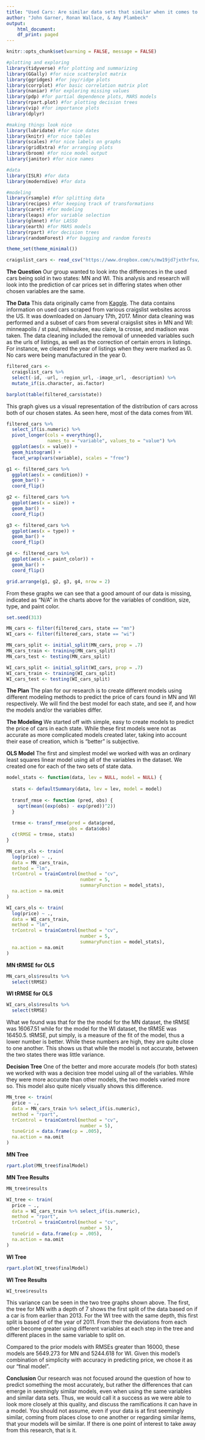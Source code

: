 ```yaml
---
title: "Used Cars: Are similar data sets that similar when it comes to modeling?"
author: "John Garner, Ronan Wallace, & Amy Plambeck"
output:
    html_document: 
    df_print: paged
---
```


```r
knitr::opts_chunk$set(warning = FALSE, message = FALSE)
```

```r
#plotting and exploring
library(tidyverse) #for plotting and summarizing
library(GGally) #for nice scatterplot matrix 
library(ggridges) #for joy/ridge plots
library(corrplot) #for basic correlation matrix plot
library(naniar) #for exploring missing values
library(pdp) #for partial dependence plots, MARS models
library(rpart.plot) #for plotting decision trees
library(vip) #for importance plots
library(dplyr)

#making things look nice
library(lubridate) #for nice dates
library(knitr) #for nice tables
library(scales) #for nice labels on graphs
library(gridExtra) #for arranging plots
library(broom) #for nice model output
library(janitor) #for nice names

#data
library(ISLR) #for data
library(moderndive) #for data

#modeling
library(rsample) #for splitting data
library(recipes) #for keeping track of transformations
library(caret) #for modeling
library(leaps) #for variable selection
library(glmnet) #for LASSO
library(earth) #for MARS models
library(rpart) #for decision trees
library(randomForest) #for bagging and random forests

theme_set(theme_minimal())
```

```r
craigslist_cars <- read_csv("https://www.dropbox.com/s/mw19jd7jxthrfsv/vehicles_close_to_mn.csv?dl=1")
```

**The Question**
Our group wanted to look into the differences in the used cars being sold in two states: MN and WI. This analysis and research will look into the prediction of car prices set in differing states when other chosen variables are the same.

**The Data**
This data originally came from [Kaggle](https://www.kaggle.com/austinreese/craigslist-carstrucks-data/data#vehicles.csv). The data contains information on used cars scraped from various craigslist websites across the US. It was downloaded on January 17th, 2017. Minor data cleaning was performed and a subset of cars from several craigslist sites in MN and WI: minneapolis / st paul, milwaukee, eau claire, la crosse, and madison was taken. The data cleaning included the removal of unneeded variables such as the urls of listings, as well as the correction of certain errors in listings. For instance, we cleared the year of listings when they were marked as 0. No cars were being manufactured in the year 0.

```r
filtered_cars <-
  craigslist_cars %>% 
  select(-id, -url, -region_url, -image_url, -description) %>% 
  mutate_if(is.character, as.factor)
```

```r
barplot(table(filtered_cars$state))
```

This graph gives us a visual representation of the distribution of cars across both of our chosen states. As seen here, most of the data comes from WI.

```r
filtered_cars %>% 
  select_if(is.numeric) %>% 
  pivot_longer(cols = everything(),
               names_to = "variable", values_to = "value") %>% 
  ggplot(aes(x = value)) +
  geom_histogram() +
  facet_wrap(vars(variable), scales = "free")
```

```r

g1 <- filtered_cars %>% 
  ggplot(aes(x = condition)) +
  geom_bar() +
  coord_flip()

g2 <- filtered_cars %>% 
  ggplot(aes(x = size)) +
  geom_bar() +
  coord_flip()

g3 <- filtered_cars %>% 
  ggplot(aes(x = type)) +
  geom_bar() +
  coord_flip()

g4 <- filtered_cars %>% 
  ggplot(aes(x = paint_color)) +
  geom_bar() +
  coord_flip()

grid.arrange(g1, g2, g3, g4, nrow = 2)
```

From these graphs we can see that a good amount of our data is missing, indicated as "N/A" in the charts above for the variables of condition, size, type, and paint color.

```r
set.seed(313)

MN_cars <- filter(filtered_cars, state == "mn")
WI_cars <- filter(filtered_cars, state == "wi")

MN_cars_split <- initial_split(MN_cars, prop = .7)
MN_cars_train <- training(MN_cars_split)
MN_cars_test <- testing(MN_cars_split)

WI_cars_split <- initial_split(WI_cars, prop = .7)
WI_cars_train <- training(WI_cars_split)
WI_cars_test <- testing(WI_cars_split)
```

**The Plan**
The plan for our research is to create different models using different modeling methods to predict the price of cars found in MN and WI respectively. We will find the best model for each state, and see if, and how the models and/or the variables differ.

**The Modeling**
We started off with simple, easy to create models to predict the price of cars in each state. While these first models were not as accurate as more complicated models created later, taking into account their ease of creation, which is "better" is subjective.

**OLS Model**
The first and simplest model we worked with was an ordinary least squares linear model using all of the variables in the dataset. We created one for each of the two sets of state data.

```r
model_stats <- function(data, lev = NULL, model = NULL) {
  
  stats <- defaultSummary(data, lev = lev, model = model)
  
  transf_rmse <- function (pred, obs) {
    sqrt(mean((exp(obs) - exp(pred))^2))
  }
  
  trmse <- transf_rmse(pred = data$pred,
                       obs = data$obs)
  c(tRMSE = trmse, stats)
}
```

```r
MN_cars_ols <- train(
  log(price) ~ .,
  data = MN_cars_train, 
  method = "lm",
  trControl = trainControl(method = "cv", 
                           number = 5, 
                           summaryFunction = model_stats), 
  na.action = na.omit
)
```

```r
WI_cars_ols <- train(
  log(price) ~ .,
  data = WI_cars_train, 
  method = "lm",
  trControl = trainControl(method = "cv", 
                           number = 5, 
                           summaryFunction = model_stats), 
  na.action = na.omit
)
```

**MN tRMSE for OLS**
```r
MN_cars_ols$results %>% 
  select(tRMSE)
```

**WI tRMSE for OLS**
```r
WI_cars_ols$results %>% 
  select(tRMSE)
```

What we found was that for the the model for the MN dataset, the tRMSE was 16067.51 while for the model for the WI dataset, the tRMSE was 16450.5. tRMSE, put simply, is a measure of the fit of the model, thus a lower number is better. While these numbers are high, they are quite close to one another. This shows us that while the model is not accurate, between the two states there was little variance.

**Decision Tree**
One of the better and more accurate models (for both states) we worked with was a decision tree model using all of the variables. While they were more accurate than other models, the two models varied more so. This model also quite nicely visually shows this difference.

```r
MN_tree <- train(
  price ~ .,
  data = MN_cars_train %>% select_if(is.numeric),
  method = "rpart",
  trControl = trainControl(method = "cv", 
                           number = 5),
  tuneGrid = data.frame(cp = .005),
  na.action = na.omit
)
```

**MN Tree**
```r
rpart.plot(MN_tree$finalModel)
```
**MN Tree Results**
```r
MN_tree$results
```

```r
WI_tree <- train(
  price ~ .,
  data = WI_cars_train %>% select_if(is.numeric),
  method = "rpart",
  trControl = trainControl(method = "cv", 
                           number = 5),
  tuneGrid = data.frame(cp = .005),
  na.action = na.omit
)
```

**WI Tree**
```r
rpart.plot(WI_tree$finalModel)
```

**WI Tree Results**
```r
WI_tree$results
```

This variance can be seen in the two tree graphs shown above. The first, the tree for MN with a depth of 7 shows the first split of the data based on if a car is from earlier than 2013. For the WI tree with the same depth, this first split is based of of the year of 2011. From their the deviations from each other become greater using different variables at each step in the tree and different places in the same variable to split on.

Compared to the prior models with RMSEs greater than 16000, these models are 5649.273 for MN and 5244.618 for WI. Given this model's combination of simplicity with accuracy in predicting price, we chose it as our "final model".

**Conclusion**
Our research was not focused around the question of how to predict something the most accurately, but rather the differences that can emerge in seemingly similar models, even when using the same variables and similar data sets. Thus, we would call it a success as we were able to look more closely at this quality, and discuss the ramifications it can have in a model. You should not assume, even if your data is at first seemingly similar, coming from places close to one another or regarding similar items, that your models will be similar. If there is one point of interest to take away from this research, that is it.
